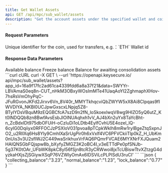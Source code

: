 ---
title: Get Wallet Assets
api: GET /api/mpc/sub_wallet/assets
description: "Get the account assets under the specified wallet and coin."
---

#### Request Parameters
<ParamField query="symbol" type="string" required>
    Unique identifier for the coin, used for transfers, e.g.：`ETH`
</ParamField>
<ParamField query="sub_wallet_id" type="integer" required>
    Wallet id
</ParamField>



#### Response Data Parameters
<Expandable title="object">
    <ResponseField name="normal_balance" type="string">Available balance</ResponseField>
    <ResponseField name="lock_balance" type="string">Freeze balance</ResponseField>
    <ResponseField name="collecting_balance" type="string">Balance for awaiting consolidation assets</ResponseField>
</Expandable>



<RequestExample>
  ```curl cURL
  curl -X GET \
  --url 'https://openapi.keysecure.io/
api/mpc/sub_wallet/assets?app_id=16a9f17fc2ad61ca4339fdd6a8a37f21&data=SWYYr-LBVAmaS0eq8n-CUT_nHkM3OBxyWOsImMTe41UaqAoYI2ZghmaphXHov-7hsRsVmOhyPqC-JFuRGvonJKFd2Jirxv6Vn_8V40r_MMYTkhqcviQbZWYW5xX8Ai8CIpqas9fIWVDIYA_NKBl0UCJpwGxscxLNpjq5Z8-BTyIYDsVBquM9zEQGBCfcA7szD9n2fN_loSkoexlwqV8wg9HIZO5yQ6utZ_Kt0lNDQQb8zn8BwfAvsEsbJlOINUAqhxh1vV_AJ4bXn2uYx8TaYcBht-n_ZcBdxIDt975dbOFUiH-oCzIuDi1oLDtb4EylfCvhU5E4ozel_lQ-6cyIG0Dqiiyx0RFFOCJzPSXIoV031pvoa8pTCpkWklh8mRw1rylBgeZtqSxpnJO2_u2RIlXq6Hs8Yly9CmhIXaSrUgPir0h6xVxlf4VC6PFVCkiiTlp0kZ_H_UbKm0nUis3v3U2sflWJ2C449waSrikhuxVrFAQ6PQmrFVCAE6MYXNrFXJQuam2HAIQNSGbFQjspw8b_bXyfyZMGZ3K2oBC4I_v3eETTdPe0pfSNJb-5g37K0tOAr_UFbWK8pkC8yl56fSjn8tcR3yCRWwoi8jxTcUBiswTtvXZtzgG4dyzkaHXjsZjSGiywXSqP76VZWlyOmAx6IDSViLcPLPISdU3ruCI'
  ```
</RequestExample>



<ResponseExample>
```json
{
    "collecting_balance":"3.23",
    "normal_balance":"1.23",
    "lock_balance":"0.77"
}
```
</ResponseExample>